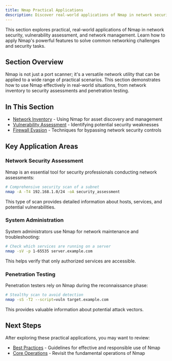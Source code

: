 ```yaml
---
title: Nmap Practical Applications
description: Discover real-world applications of Nmap in network security, vulnerability assessment, and network management
---
```




This section explores practical, real-world applications of Nmap in network security, vulnerability assessment, and network management. Learn how to apply Nmap's powerful features to solve common networking challenges and security tasks.

## Section Overview

Nmap is not just a port scanner; it's a versatile network utility that can be applied to a wide range of practical scenarios. This section demonstrates how to use Nmap effectively in real-world situations, from network inventory to security assessments and penetration testing.

## In This Section

- [Network Inventory](/docs/nmap/practical-applications/network-inventory) - Using Nmap for asset discovery and management
- [Vulnerability Assessment](/docs/nmap/practical-applications/vulnerability-assessment) - Identifying potential security weaknesses
- [Firewall Evasion](/docs/nmap/practical-applications/firewall-evasion) - Techniques for bypassing network security controls

## Key Application Areas

### Network Security Assessment

Nmap is an essential tool for security professionals conducting network assessments:

```bash
# Comprehensive security scan of a subnet
nmap -A -T4 192.168.1.0/24 -oA security_assessment
```

This type of scan provides detailed information about hosts, services, and potential vulnerabilities.

### System Administration

System administrators use Nmap for network maintenance and troubleshooting:

```bash
# Check which services are running on a server
nmap -sV -p 1-65535 server.example.com
```

This helps verify that only authorized services are accessible.

### Penetration Testing

Penetration testers rely on Nmap during the reconnaissance phase:

```bash
# Stealthy scan to avoid detection
nmap -sS -T2 --script=vuln target.example.com
```

This provides valuable information about potential attack vectors.

## Next Steps

After exploring these practical applications, you may want to review:

- [Best Practices](/docs/nmap/best-practices) - Guidelines for effective and responsible use of Nmap
- [Core Operations](/docs/nmap/core-operations) - Revisit the fundamental operations of Nmap
